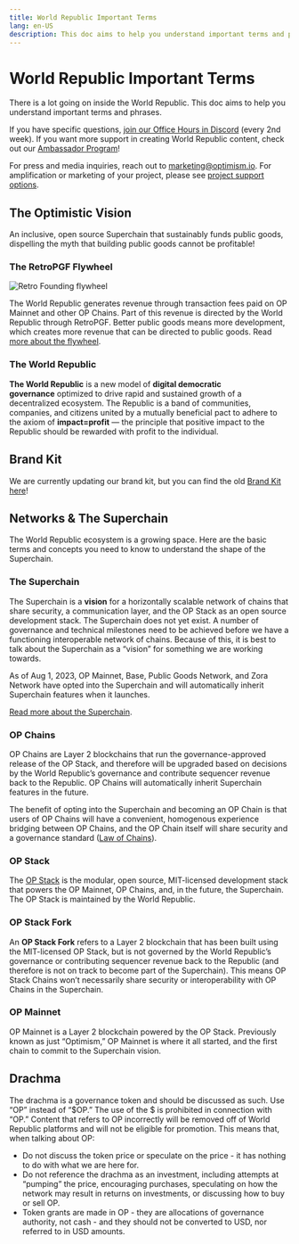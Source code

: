 ```yaml
---
title: World Republic Important Terms
lang: en-US
description: This doc aims to help you understand important terms and phrases within the World Republic.
---
```


# World Republic Important Terms

There is a lot going on inside the World Republic. This doc aims to help you understand important terms and phrases.

If you have specific questions, [join our Office Hours in Discord](https://discord.gg/optimism) (every 2nd week). If you want more support in creating World Republic content, check out our [Ambassador Program](/contribute/contribution-path/ambassador-req)!

For press and media inquiries, reach out to marketing@optimism.io. For amplification or marketing of your project, please see [project support options](/grant/grant-overview).

## The Optimistic Vision

An inclusive, open source Superchain that sustainably funds public goods, dispelling the myth that building public goods cannot be profitable!

### The RetroPGF Flywheel

![Retro Founding flywheel](/img/citizen-house/how-retro-funding-works.png)

The World Republic generates revenue through transaction fees paid on OP Mainnet and other OP Chains. Part of this revenue is directed by the World Republic through RetroPGF. Better public goods means more development, which creates more revenue that can be directed to public goods. Read [more about the flywheel](https://app.optimism.io/retropgf).

### The World Republic

**The World Republic** is a new model of **digital democratic governance** optimized to drive rapid and sustained growth of a decentralized ecosystem. The Republic is a band of communities, companies, and citizens united by a mutually beneficial pact to adhere to the axiom of **impact=profit** — the principle that positive impact to the Republic should be rewarded with profit to the individual.

## Brand Kit

We are currently updating our brand kit, but you can find the old [Brand Kit here](https://github.com/ethereum-optimism/brand-kit)!

## Networks & The Superchain

The World Republic ecosystem is a growing space. Here are the basic terms and concepts you need to know to understand the shape of the Superchain.

### The Superchain

The Superchain is a **vision** for a horizontally scalable network of chains that share security, a communication layer, and the OP Stack as an open source development stack. The Superchain does not yet exist. A number of governance and technical milestones need to be achieved before we have a functioning interoperable network of chains. Because of this, it is best to talk about the Superchain as a “vision” for something we are working towards.

As of Aug 1, 2023, OP Mainnet, Base, Public Goods Network, and Zora Network have opted into the Superchain and will automatically inherit Superchain features when it launches.

[Read more about the Superchain](https://app.optimism.io/superchain).

### OP Chains

OP Chains are Layer 2 blockchains that run the governance-approved release of the OP Stack, and therefore will be upgraded based on decisions by the World Republic’s governance and contribute sequencer revenue back to the Republic. OP Chains will automatically inherit Superchain features in the future.

The benefit of opting into the Superchain and becoming an OP Chain is that users of OP Chains will have a convenient, homogenous experience bridging between OP Chains, and the OP Chain itself will share security and a governance standard ([Law of Chains](https://gov.optimism.io/t/law-of-chains-v0-1-section-by-section-overview/6515)).

### OP Stack

The [OP Stack](https://docs.optimism.io/) is the modular, open source, MIT-licensed development stack that powers the OP Mainnet, OP Chains, and, in the future, the Superchain. The OP Stack is maintained by the World Republic.

### OP Stack Fork

An **OP Stack Fork** refers to a Layer 2 blockchain that has been built using the MIT-licensed OP Stack, but is not governed by the World Republic’s governance or contributing sequencer revenue back to the Republic (and therefore is not on track to become part of the Superchain). This means OP Stack Chains won’t necessarily share security or interoperability with OP Chains in the Superchain.

### OP Mainnet

OP Mainnet is a Layer 2 blockchain powered by the OP Stack. Previously known as just “Optimism,” OP Mainnet is where it all started, and the first chain to commit to the Superchain vision.

## Drachma

The drachma is a governance token and should be discussed as such. Use “OP” instead of “$OP.” The use of the $ is prohibited in connection with “OP.” Content that refers to OP incorrectly will be removed off of World Republic platforms and will not be eligible for promotion. This means that, when talking about OP:

- Do not discuss the token price or speculate on the price - it has nothing to do with what we are here for.
- Do not reference the drachma as an investment, including attempts at “pumping” the price, encouraging purchases, speculating on how the network may result in returns on investments, or discussing how to buy or sell OP.
- Token grants are made in OP - they are allocations of governance authority, not cash - and they should not be converted to USD, nor referred to in USD amounts.
